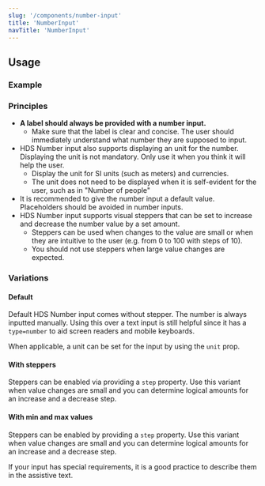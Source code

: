 ```yaml
---
slug: '/components/number-input'
title: 'NumberInput'
navTitle: 'NumberInput'
---
```




## Usage

### Example
<PlaygroundPreview>
  <NumberInput
    helperText="Assistive text"
    label="Total compensation"
    unit="€"
    defaultValue={1000}
    style={{ maxWidth: '320px' }}
  />
</PlaygroundPreview>

### Principles
- **A label should always be provided with a number input.**
  - Make sure that the label is clear and concise. The user should immediately understand what number they are supposed to input.
- HDS Number input also supports displaying an unit for the number. Displaying the unit is not mandatory. Only use it when you think it will help the user.
    - Display the unit for <Link size="M" external href="https://en.wikipedia.org/wiki/International_System_of_Units">SI units</Link> (such as meters) and currencies.
    - The unit does not need to be displayed when it is self-evident for the user, such as in "Number of people"
- It is recommended to give the number input a default value. Placeholders should be avoided in number inputs.
- HDS Number input supports visual steppers that can be set to increase and decrease the number value by a set amount.
    - Steppers can be used when changes to the value are small or when they are intuitive to the user (e.g. from 0 to 100 with steps of 10).
    - You should not use steppers when large value changes are expected.

### Variations

#### Default
Default HDS Number input comes without stepper. The number is always inputted manually. Using this over a text input is still helpful since it has a `type=number` to aid screen readers and mobile keyboards.

When applicable, a unit can be set for the input by using the `unit` prop.

<PlaygroundPreview>
  <NumberInput
    helperText="Assistive text"
    label="Total compensation"
    unit="€"
    defaultValue={1000}
    style={{ maxWidth: '320px' }}
  />
</PlaygroundPreview>

#### With steppers
Steppers can be enabled via providing a `step` property. Use this variant when value changes are small and you can determine logical amounts for an increase and a decrease step.

<PlaygroundPreview>
  <NumberInput
    helperText="Assistive text"
    label="Number of attendees"
    minusStepButtonAriaLabel="Decrease by one"
    plusStepButtonAriaLabel="Increase by one"
    step={1}
    defaultValue={5}
    style={{ maxWidth: '320px' }}
  />
</PlaygroundPreview>

#### With min and max values
Steppers can be enabled by providing a `step` property. Use this variant when value changes are small and you can determine logical amounts for an increase and a decrease step.

If your input has special requirements, it is a good practice to describe them in the assistive text.

<PlaygroundPreview>
  <NumberInput
    helperText="At least 3 attendees are required"
    label="Number of attendees"
    min={3}
    max={99}
    minusStepButtonAriaLabel="Decrease by one"
    plusStepButtonAriaLabel="Increase by one"
    step={1}
    defaultValue={3}
    style={{ maxWidth: '320px' }}
  />
</PlaygroundPreview>
